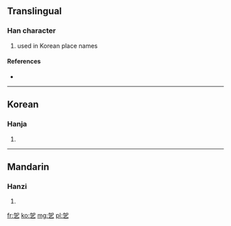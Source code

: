 ==Translingual==

===Han character===
{{Han char|rn=5|rad=乙|as=05|sn=6|four=|canj=大口弓 (KRN)}}

# used in Korean place names

====References====
* {{Han ref|kx=0084.141|dkj=00185|dj=0171.160|hdz=10053.111|uh=4E6B|ud=20075}}

----

==Korean==

===Hanja===
{{ko-hanja|hangeul=갈|rv=gal|mr=kal}}

# {{defn|lang=ko|sort=乙05}}

----

==Mandarin==

===Hanzi===
{{cmn-hanzi|pin=[[jiā]] ([[jia1]])|wg=chia<sup>1</sup>}}

# {{defn|lang=cmn|sort=乙05}}

[[fr:乫]]
[[ko:乫]]
[[mg:乫]]
[[pl:乫]]